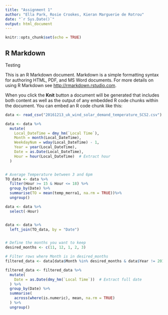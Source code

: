 ```yaml
---
title: "Assignment 1"
author: "Ella Park, Rosie Crookes, Kieran Marguerie de Rotrou"
date: "`r Sys.Date()`"
output: html_document
---
```


```r
knitr::opts_chunk$set(echo = TRUE)

```

## R Markdown

Testing

This is an R Markdown document. Markdown is a simple formatting syntax for authoring HTML, PDF, and MS Word documents. For more details on using R Markdown see <http://rmarkdown.rstudio.com>.

When you click the **Knit** button a document will be generated that includes both content as well as the output of any embedded R code chunks within the document. You can embed an R code chunk like this:

```r

data <- read_csv("20161213_uk_wind_solar_demand_temperature_SCS2.csv")

data <- data %>%
  mutate(
    Local_DateTime = dmy_hm(`Local Time`),
    Month = month(Local_DateTime),
    WeekdayNum = wday(Local_DateTime) - 1,
    Year = year(Local_DateTime),
    Date = as.Date(Local_DateTime),
    Hour = hour(Local_DateTime)  # Extract hour
  )


# Average Temperature between 3 and 6pm
TO_data <- data %>%
  filter(Hour >= 15 & Hour <= 18) %>%
  group_by(Date) %>%
  summarise(TO = mean(temp_merra1, na.rm = TRUE))%>%
  ungroup()

data <- data %>%
  select(-Hour)


data <- data %>%
  left_join(TO_data, by = "Date")


# Define the months you want to keep
desired_months <- c(11, 12, 1, 2, 3)

# Filter rows where Month is in desired_months
filtered_data <- data[data$Month %in% desired_months & data$Year != 2015, ]

filtered_data <- filtered_data %>%
  mutate(
    Date = as.Date(dmy_hm(`Local Time`))  # Extract full date
  ) %>%
  group_by(Date) %>%
  summarise(
    across(where(is.numeric), mean, na.rm = TRUE)
  ) %>%
  ungroup()




```
